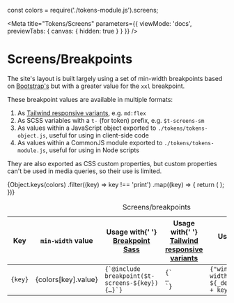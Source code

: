 const colors = require('./tokens-module.js').screens;

<Meta
  title="Tokens/Screens"
  parameters={{ viewMode: 'docs', previewTabs: { canvas: { hidden: true } } }}
/>

# Screens/Breakpoints

The site's layout is built largely using a set of min-width breakpoints based on
[Bootstrap's](https://getbootstrap.com/docs/5.0/layout/breakpoints/) but with a
greater value for the `xxl` breakpoint.

These breakpoint values are available in multiple formats:

1. As
   [Tailwind responsive variants](https://tailwindcss.com/docs/responsive-design),
   e.g. `md:flex`
2. As SCSS variables with a `t-` (for token) prefix, e.g. `$t-screens-sm`
3. As values within a JavaScript object exported to `./tokens/tokens-object.js`,
   useful for using in client-side code
4. As values within a CommonJS module exported to `./tokens/tokens-module.js`,
   useful for using in Node scripts

They are also exported as CSS custom properties, but custom properties can't be
used in media queries, so their use is limited.

<div className={['u-overflow-auto']} role="region" aria-labelledby="ScreensTableCaption" tabindex="0">
  <table>
    <caption id="ScreensTableCaption" className={'u-sr-only'}>Screens/breakpoints</caption>
    <thead>
    <tr>
      <th>Key</th>
      <th>
        <code>min-width</code> value
      </th>
      <th>
        Usage with{' '}
        <a
          href={
            'https://github.com/at-import/breakpoint/wiki/Basic-Media-Queries'
          }
        >
          Breakpoint Sass
        </a>
      </th>
      <th>
        Usage with{' '}
        <a href={'https://tailwindcss.com/docs/responsive-design'}>
          Tailwind responsive variants
        </a>
      </th>
      <th>Usage with JavaScript object</th>
    </tr>
    </thead>
    <tbody>
    {Object.keys(colors)
      .filter((key) => key !== 'print')
      .map((key) => {
        return (
          <tr>
            <td>
              <code>{key}</code>
            </td>
            <td>{colors[key].value}</td>
            <td>
              <code>{`@include breakpoint($t-screens-${key}) {…}`}</code>
            </td>
            <td>
              <code>{`<div class="${key}:flex">…</div>`}</code>
            </td>
            <td>
              <code>{"window.matchMedia(`(min-width: ${_designTokens.screens." + key + "})`).matches"}</code>
            </td>
          </tr>
        );
      })}
    </tbody>
  </table>
</div>
